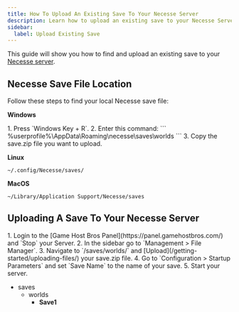```yaml
---
title: How To Upload An Existing Save To Your Necesse Server
description: Learn how to upload an existing save to your Necesse Server with this quick and easy to follow guide
sidebar:
  label: Upload Existing Save
---
```


This guide will show you how to find and upload an existing save to your [Necesse server](https://www.gamehostbros.com/necesse-server-hosting/).  

## Necesse Save File Location

Follow these steps to find your local Necesse save file:

**Windows**

<Steps>
1. Press `Windows Key + R`.
2. Enter this command:
   ```
   %userprofile%\AppData\Roaming\necesse\saves\worlds
   ```
3. Copy the save.zip file you want to upload.
</Steps>

**Linux** 

`~/.config/Necesse/saves/`

**MacOS**

`~/Library/Application Support/Necesse/saves`

## Uploading A Save To Your Necesse Server

<Steps>
  1. Login to the [Game Host Bros Panel](https://panel.gamehostbros.com/) and `Stop` your Server.
  2. In the sidebar go to `Management > File Manager`.
  3. Navigate to `/saves/worlds/` and [Upload](/getting-started/uploading-files/) your save.zip file.
  4. Go to `Configuration > Startup Parameters` and set `Save Name` to the name of your save.
  5. Start your server.
   </Steps>

  <FileTree>
  
  - saves
    - worlds
      - **Save1**
  
  </FileTree>
